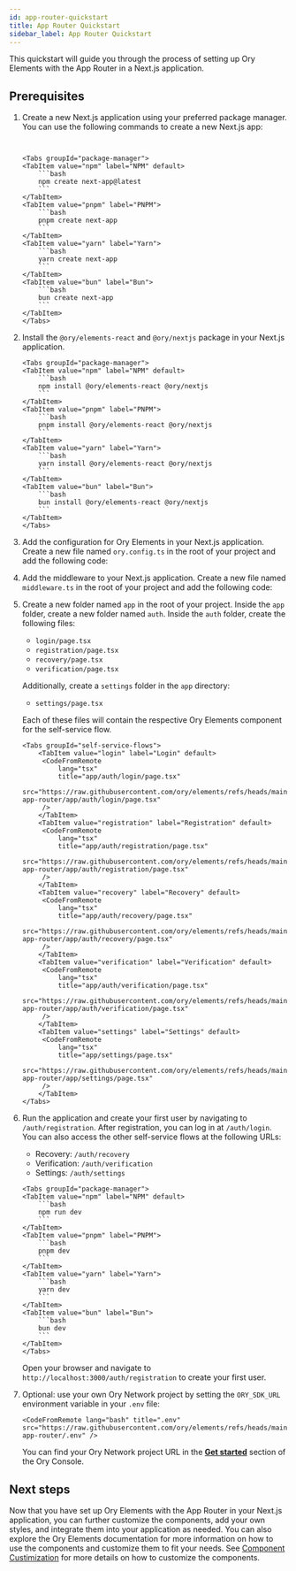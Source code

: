```yaml
---
id: app-router-quickstart
title: App Router Quickstart
sidebar_label: App Router Quickstart
---
```



This quickstart will guide you through the process of setting up Ory Elements with the App Router in a Next.js application.

## Prerequisites

1. Create a new Next.js application using your preferred package manager. You can use the following commands to create a new
   Next.js app:

   ````mdx-code-block


   <Tabs groupId="package-manager">
   <TabItem value="npm" label="NPM" default>
       ```bash
       npm create next-app@latest
       ```
   </TabItem>
   <TabItem value="pnpm" label="PNPM">
       ```bash
       pnpm create next-app
       ```
   </TabItem>
   <TabItem value="yarn" label="Yarn">
       ```bash
       yarn create next-app
       ```
   </TabItem>
   <TabItem value="bun" label="Bun">
       ```bash
       bun create next-app
       ```
   </TabItem>
   </Tabs>
   ````

2. Install the `@ory/elements-react` and `@ory/nextjs` package in your Next.js application.

   ````mdx-code-block
   <Tabs groupId="package-manager">
   <TabItem value="npm" label="NPM" default>
       ```bash
       npm install @ory/elements-react @ory/nextjs
       ```
   </TabItem>
   <TabItem value="pnpm" label="PNPM">
       ```bash
       pnpm install @ory/elements-react @ory/nextjs
       ```
   </TabItem>
   <TabItem value="yarn" label="Yarn">
       ```bash
       yarn install @ory/elements-react @ory/nextjs
       ```
   </TabItem>
   <TabItem value="bun" label="Bun">
       ```bash
       bun install @ory/elements-react @ory/nextjs
       ```
   </TabItem>
   </Tabs>
   ````

3. Add the configuration for Ory Elements in your Next.js application. Create a new file named `ory.config.ts` in the root of your
   project and add the following code:

   <CodeFromRemote
     lang="ts"
     title="ory.config.ts"
     src="https://raw.githubusercontent.com/ory/elements/refs/heads/main/examples/nextjs-app-router/ory.config.ts"
   />

4. Add the middleware to your Next.js application. Create a new file named `middleware.ts` in the root of your project and add the
   following code:

   <CodeFromRemote
     lang="ts"
     title="middleware.ts"
     src="https://raw.githubusercontent.com/ory/elements/refs/heads/main/examples/nextjs-app-router/middleware.ts"
   />

5. Create a new folder named `app` in the root of your project. Inside the `app` folder, create a new folder named `auth`. Inside
   the `auth` folder, create the following files:

   - `login/page.tsx`
   - `registration/page.tsx`
   - `recovery/page.tsx`
   - `verification/page.tsx`

   Additionally, create a `settings` folder in the `app` directory:

   - `settings/page.tsx`

   Each of these files will contain the respective Ory Elements component for the self-service flow.

   ```mdx-code-block
   <Tabs groupId="self-service-flows">
       <TabItem value="login" label="Login" default>
        <CodeFromRemote
            lang="tsx"
            title="app/auth/login/page.tsx"
            src="https://raw.githubusercontent.com/ory/elements/refs/heads/main/examples/nextjs-app-router/app/auth/login/page.tsx"
        />
       </TabItem>
       <TabItem value="registration" label="Registration" default>
        <CodeFromRemote
            lang="tsx"
            title="app/auth/registration/page.tsx"
            src="https://raw.githubusercontent.com/ory/elements/refs/heads/main/examples/nextjs-app-router/app/auth/registration/page.tsx"
        />
       </TabItem>
       <TabItem value="recovery" label="Recovery" default>
        <CodeFromRemote
            lang="tsx"
            title="app/auth/recovery/page.tsx"
            src="https://raw.githubusercontent.com/ory/elements/refs/heads/main/examples/nextjs-app-router/app/auth/recovery/page.tsx"
        />
       </TabItem>
       <TabItem value="verification" label="Verification" default>
        <CodeFromRemote
            lang="tsx"
            title="app/auth/verification/page.tsx"
            src="https://raw.githubusercontent.com/ory/elements/refs/heads/main/examples/nextjs-app-router/app/auth/verification/page.tsx"
        />
       </TabItem>
       <TabItem value="settings" label="Settings" default>
        <CodeFromRemote
            lang="tsx"
            title="app/settings/page.tsx"
            src="https://raw.githubusercontent.com/ory/elements/refs/heads/main/examples/nextjs-app-router/app/settings/page.tsx"
        />
       </TabItem>
   </Tabs>
   ```

6. Run the application and create your first user by navigating to `/auth/registration`. After registration, you can log in at
   `/auth/login`. You can also access the other self-service flows at the following URLs:

   - Recovery: `/auth/recovery`
   - Verification: `/auth/verification`
   - Settings: `/auth/settings`

   ````mdx-code-block
   <Tabs groupId="package-manager">
   <TabItem value="npm" label="NPM" default>
       ```bash
       npm run dev
       ```
   </TabItem>
   <TabItem value="pnpm" label="PNPM">
       ```bash
       pnpm dev
       ```
   </TabItem>
   <TabItem value="yarn" label="Yarn">
       ```bash
       yarn dev
       ```
   </TabItem>
   <TabItem value="bun" label="Bun">
       ```bash
       bun dev
       ```
   </TabItem>
   </Tabs>
   ````

   Open your browser and navigate to `http://localhost:3000/auth/registration` to create your first user.

7. Optional: use your own Ory Network project by setting the `ORY_SDK_URL` environment variable in your `.env` file:

   ```mdx-code-block
   <CodeFromRemote lang="bash" title=".env" src="https://raw.githubusercontent.com/ory/elements/refs/heads/main/examples/nextjs-app-router/.env" />
   ```

   You can find your Ory Network project URL in the [**Get started**](https://console.ory.sh/projects/current/get-started) section
   of the Ory Console.

## Next steps

Now that you have set up Ory Elements with the App Router in your Next.js application, you can further customize the components,
add your own styles, and integrate them into your application as needed. You can also explore the Ory Elements documentation for
more information on how to use the components and customize them to fit your needs. See
[Component Custimization](../customization.mdx) for more details on how to customize the components.
